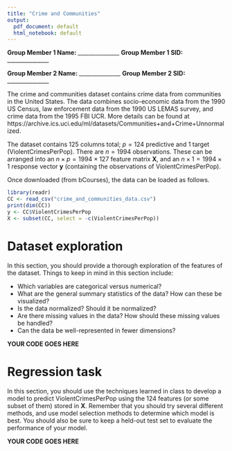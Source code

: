 ```yaml
---
title: "Crime and Communities"
output:
  pdf_document: default
  html_notebook: default
---
```



**Group Member 1 Name: **_______________   **Group Member 1 SID: **_______________

**Group Member 2 Name: **_______________   **Group Member 2 SID: **_______________

The crime and communities dataset contains crime data from communities in the United States. The data combines socio-economic data from the 1990 US Census, law enforcement data from the 1990 US LEMAS survey, and crime data from the 1995 FBI UCR. More details can be found at https://archive.ics.uci.edu/ml/datasets/Communities+and+Crime+Unnormalized.

The dataset contains 125 columns total; $p=124$ predictive and 1 target (ViolentCrimesPerPop). There are $n=1994$ observations. These can be arranged into an $n \times p = 1994 \times 127$ feature matrix $\mathbf{X}$, and an $n\times 1 = 1994 \times 1$ response vector $\mathbf{y}$ (containing the observations of ViolentCrimesPerPop).

Once downloaded (from bCourses), the data can be loaded as follows.

```r
library(readr)
CC <- read_csv("crime_and_communities_data.csv")
print(dim(CC))
y <- CC$ViolentCrimesPerPop
X <- subset(CC, select = -c(ViolentCrimesPerPop))
```


# Dataset exploration

In this section, you should provide a thorough exploration of the features of the dataset. Things to keep in mind in this section include:

- Which variables are categorical versus numerical?
- What are the general summary statistics of the data? How can these be visualized?
- Is the data normalized? Should it be normalized?
- Are there missing values in the data? How should these missing values be handled? 
- Can the data be well-represented in fewer dimensions?

**YOUR CODE GOES HERE**

# Regression task

In this section, you should use the techniques learned in class to develop a model to predict ViolentCrimesPerPop using the 124 features (or some subset of them) stored in $\mathbf{X}$. Remember that you should try several different methods, and use model selection methods to determine which model is best. You should also be sure to keep a held-out test set to evaluate the performance of your model.

**YOUR CODE GOES HERE**
